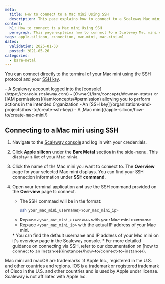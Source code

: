```yaml
---
meta:
  title: How to connect to a Mac mini Using SSH
  description: This page explains how to connect to a Scaleway Mac mini using SSH.
content:
  h1: How to connect to a Mac mini Using SSH
  paragraph: This page explains how to connect to a Scaleway Mac mini using SSH, providing step-by-step instructions and necessary requirements.
tags: apple-silicon, connection, mac-mini, mac-mini-m1
dates:
  validation: 2025-01-30
  posted: 2021-05-26
categories:
  - bare-metal
---
```


You can connect directly to the terminal of your Mac mini using the SSH protocol and your [SSH key](/organizations-and-projects/concepts/#ssh-key).

<Macro id="requirements" />
- A Scaleway account logged into the [console](https://console.scaleway.com)
- [Owner](/iam/concepts/#owner) status or [IAM permissions](/iam/concepts/#permission) allowing you to perform actions in the intended Organization
- An [SSH key](/organizations-and-projects/how-to/create-ssh-key/)
- A [Mac mini](/apple-silicon/how-to/create-mac-mini/)

## Connecting to a Mac mini using SSH

1. Navigate to the [Scaleway console](https://console.scaleway.com) and log in with your credentials.

2. Click **Apple silicon** under the **Bare Metal** section in the side-menu. This displays a list of your Mac minis.
   <Lightbox src="scaleway-list.webp" alt="List of Mac minis in Scaleway console" />

3. Click the name of the Mac mini you want to connect to. The **Overview** page for your selected Mac mini displays.
   <Message type="tip">
    You can find your SSH connection information under **SSH command**.
   </Message>
   <Lightbox src="scaleway-apple-silicon-ssh.webp" alt="SSH command details in Scaleway console" />

4. Open your terminal application and use the SSH command provided on the **Overview** page to connect. 
   - The SSH command will be in the format:
     ```sh
     ssh your_mac_mini_username@<your_mac_mini_ip>
     ```
   - Replace `<your_mac_mini_username>` with your Mac mini username.
   - Replace `<your_mac_mini_ip>` with the actual IP address of your Mac mini.

    <Message type="note">
      * You can find the default username and IP address of your Mac mini on it's overview page in the Scaleway console.
      * For more detailed guidance on connecting via SSH, refer to our documentation on [how to connect to an Instance](/instances/how-to/connect-to-instance/).
    </Message>

<Message type="note">
  Mac mini and macOS are trademarks of Apple Inc., registered in the U.S. and other countries and regions. IOS is a trademark or registered trademark of Cisco in the U.S. and other countries and is used by Apple under license. Scaleway is not affiliated with Apple Inc.
</Message>